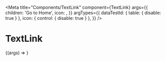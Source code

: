 
<Meta
  title="Components/TextLink"
  component={TextLink}
  args={{
    children: 'Go to Home',
    icon: <HiArrowRight />,
  }}
  argTypes={{
    dataTestId: { table: { disable: true } },
    icon: { control: { disable: true } },
  }}
/>

# TextLink

<Canvas>
  <Story name="TextLink">{(args) => <TextLink {...args} />}</Story>
</Canvas>

